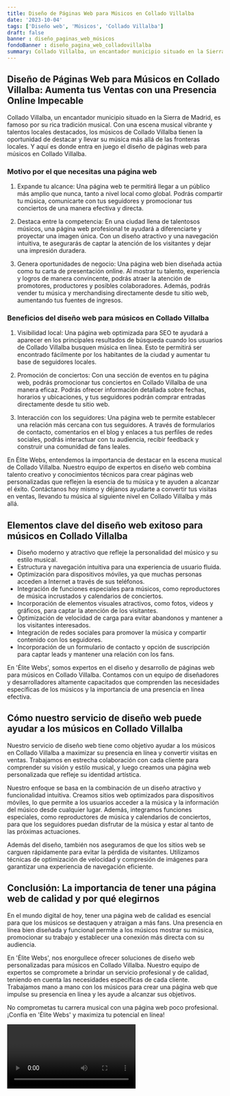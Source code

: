 ```yaml
---
title: Diseño de Páginas Web para Músicos en Collado Villalba
date: '2023-10-04'
tags: ['Diseño web', 'Músicos', 'Collado Villalba']
draft: false
banner : diseño_paginas_web_músicos
fondoBanner : diseño_pagina_web_colladovillalba
summary: Collado Villalba, un encantador municipio situado en la Sierra de Madrid, es famoso por su rica tradición musical. Con una escena musical vibrante y talentos locales destacados, los músicos de Collado Villalba tienen la oportunidad de destacar y llevar su música más allá de las fronteras locales. Y aquí es donde entra en juego el diseño de páginas web para músicos en Collado Villalba.
---
```


## Diseño de Páginas Web para Músicos en Collado Villalba: Aumenta tus Ventas con una Presencia Online Impecable

Collado Villalba, un encantador municipio situado en la Sierra de Madrid, es famoso por su rica tradición musical. Con una escena musical vibrante y talentos locales destacados, los músicos de Collado Villalba tienen la oportunidad de destacar y llevar su música más allá de las fronteras locales. Y aquí es donde entra en juego el diseño de páginas web para músicos en Collado Villalba.

### Motivo por el que necesitas una página web

1. Expande tu alcance: Una página web te permitirá llegar a un público más amplio que nunca, tanto a nivel local como global. Podrás compartir tu música, comunicarte con tus seguidores y promocionar tus conciertos de una manera efectiva y directa.

2. Destaca entre la competencia: En una ciudad llena de talentosos músicos, una página web profesional te ayudará a diferenciarte y proyectar una imagen única. Con un diseño atractivo y una navegación intuitiva, te asegurarás de captar la atención de los visitantes y dejar una impresión duradera.

3. Genera oportunidades de negocio: Una página web bien diseñada actúa como tu carta de presentación online. Al mostrar tu talento, experiencia y logros de manera convincente, podrás atraer la atención de promotores, productores y posibles colaboradores. Además, podrás vender tu música y merchandising directamente desde tu sitio web, aumentando tus fuentes de ingresos.

### Beneficios del diseño web para músicos en Collado Villalba

1. Visibilidad local: Una página web optimizada para SEO te ayudará a aparecer en los principales resultados de búsqueda cuando los usuarios de Collado Villalba busquen música en línea. Esto te permitirá ser encontrado fácilmente por los habitantes de la ciudad y aumentar tu base de seguidores locales.

2. Promoción de conciertos: Con una sección de eventos en tu página web, podrás promocionar tus conciertos en Collado Villalba de una manera eficaz. Podrás ofrecer información detallada sobre fechas, horarios y ubicaciones, y tus seguidores podrán comprar entradas directamente desde tu sitio web.

3. Interacción con los seguidores: Una página web te permite establecer una relación más cercana con tus seguidores. A través de formularios de contacto, comentarios en el blog y enlaces a tus perfiles de redes sociales, podrás interactuar con tu audiencia, recibir feedback y construir una comunidad de fans leales.

En Élite Webs, entendemos la importancia de destacar en la escena musical de Collado Villalba. Nuestro equipo de expertos en diseño web combina talento creativo y conocimientos técnicos para crear páginas web personalizadas que reflejen la esencia de tu música y te ayuden a alcanzar el éxito. Contáctanos hoy mismo y déjanos ayudarte a convertir tus visitas en ventas, llevando tu música al siguiente nivel en Collado Villalba y más allá.

<GifSeo />

<Cta />

## Elementos clave del diseño web exitoso para músicos en Collado Villalba

- Diseño moderno y atractivo que refleje la personalidad del músico y su estilo musical.
- Estructura y navegación intuitiva para una experiencia de usuario fluida.
- Optimización para dispositivos móviles, ya que muchas personas acceden a Internet a través de sus teléfonos.
- Integración de funciones especiales para músicos, como reproductores de música incrustados y calendarios de conciertos.
- Incorporación de elementos visuales atractivos, como fotos, videos y gráficos, para captar la atención de los visitantes.
- Optimización de velocidad de carga para evitar abandonos y mantener a los visitantes interesados.
- Integración de redes sociales para promover la música y compartir contenido con los seguidores.
- Incorporación de un formulario de contacto y opción de suscripción para captar leads y mantener una relación con los fans.

En 'Élite Webs', somos expertos en el diseño y desarrollo de páginas web para músicos en Collado Villalba. Contamos con un equipo de diseñadores y desarrolladores altamente capacitados que comprenden las necesidades específicas de los músicos y la importancia de una presencia en línea efectiva.

## Cómo nuestro servicio de diseño web puede ayudar a los músicos en Collado Villalba

Nuestro servicio de diseño web tiene como objetivo ayudar a los músicos en Collado Villalba a maximizar su presencia en línea y convertir visitas en ventas. Trabajamos en estrecha colaboración con cada cliente para comprender su visión y estilo musical, y luego creamos una página web personalizada que refleje su identidad artística.

Nuestro enfoque se basa en la combinación de un diseño atractivo y funcionalidad intuitiva. Creamos sitios web optimizados para dispositivos móviles, lo que permite a los usuarios acceder a la música y la información del músico desde cualquier lugar. Además, integramos funciones especiales, como reproductores de música y calendarios de conciertos, para que los seguidores puedan disfrutar de la música y estar al tanto de las próximas actuaciones.

Además del diseño, también nos aseguramos de que los sitios web se carguen rápidamente para evitar la pérdida de visitantes. Utilizamos técnicas de optimización de velocidad y compresión de imágenes para garantizar una experiencia de navegación eficiente.

## Conclusión: La importancia de tener una página web de calidad y por qué elegirnos

En el mundo digital de hoy, tener una página web de calidad es esencial para que los músicos se destaquen y atraigan a más fans. Una presencia en línea bien diseñada y funcional permite a los músicos mostrar su música, promocionar su trabajo y establecer una conexión más directa con su audiencia.

En 'Élite Webs', nos enorgullece ofrecer soluciones de diseño web personalizadas para músicos en Collado Villalba. Nuestro equipo de expertos se compromete a brindar un servicio profesional y de calidad, teniendo en cuenta las necesidades específicas de cada cliente. Trabajamos mano a mano con los músicos para crear una página web que impulse su presencia en línea y les ayude a alcanzar sus objetivos.

No comprometas tu carrera musical con una página web poco profesional. ¡Confía en 'Élite Webs' y maximiza tu potencial en línea!

<Video />

<CtaBot job='Músicos' city='Collado Villalba'/>

<Gmaps query='Collado Villalba+españa+maps' />